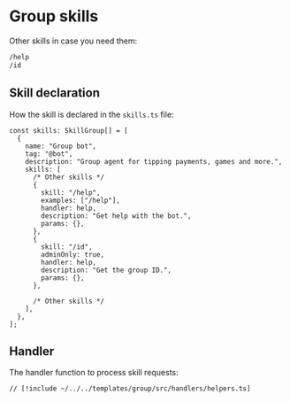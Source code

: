# Group skills

Other skills in case you need them:

```bash [cmd]
/help
/id
```

## Skill declaration

How the skill is declared in the `skills.ts` file:

```tsx [src/skills.ts]
const skills: SkillGroup[] = [
  {
    name: "Group bot",
    tag: "@bot",
    description: "Group agent for tipping payments, games and more.",
    skills: [
      /* Other skills */
      {
        skill: "/help",
        examples: ["/help"],
        handler: help,
        description: "Get help with the bot.",
        params: {},
      },
      {
        skill: "/id",
        adminOnly: true,
        handler: help,
        description: "Get the group ID.",
        params: {},
      },

      /* Other skills */
    ],
  },
];
```

## Handler

The handler function to process skill requests:

```tsx [src/handlers/helpers.ts]
// [!include ~/../../templates/group/src/handlers/helpers.ts]
```
